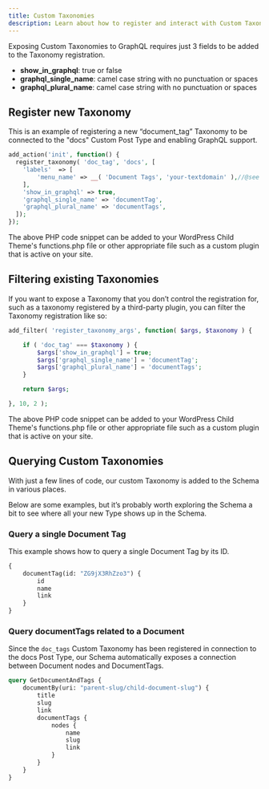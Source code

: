```yaml
---
title: Custom Taxonomies
description: Learn about how to register and interact with Custom Taxonomies using WPGraphQL
---
```



Exposing Custom Taxonomies to GraphQL requires just 3 fields to be added to the Taxonomy registration.

-   **show_in_graphql**: true or false
-   **graphql_single_name**: camel case string with no punctuation or spaces
-   **graphql_plural_name**: camel case string with no punctuation or spaces

## Register new Taxonomy

This is an example of registering a new “document_tag” Taxonomy to be connected to the "docs"
Custom Post Type and enabling GraphQL support.

```php
add_action('init', function() {
  register_taxonomy( 'doc_tag', 'docs', [
    'labels'  => [
    	'menu_name' => __( 'Document Tags', 'your-textdomain' ),//@see https://developer.wordpress.org/themes/functionality/internationalization/
    ],
    'show_in_graphql' => true,
    'graphql_single_name' => 'documentTag',
    'graphql_plural_name' => 'documentTags',
  ]);
});
```

<Note title="PHP Code Snippets">
The above PHP code snippet can be added to your WordPress Child Theme's functions.php file or other
appropriate file such as a custom plugin that is active on your site.
</Note>

## Filtering existing Taxonomies

If you want to expose a Taxonomy that you don’t control the registration for, such as a taxonomy
registered by a third-party plugin, you can filter the Taxonomy registration like so:

```php
add_filter( 'register_taxonomy_args', function( $args, $taxonomy ) {

	if ( 'doc_tag' === $taxonomy ) {
		$args['show_in_graphql'] = true;
		$args['graphql_single_name'] = 'documentTag';
		$args['graphql_plural_name'] = 'documentTags';
	}

	return $args;

}, 10, 2 );

```

<Note title="PHP Code Snippets">
The above PHP code snippet can be added to your WordPress Child Theme's functions.php file or other
appropriate file such as a custom plugin that is active on your site.
</Note>

## Querying Custom Taxonomies

With just a few lines of code, our custom Taxonomy is added to the Schema in various places.

Below are some examples, but it’s probably worth exploring the Schema a bit to see where all your
new Type shows up in the Schema.

### Query a single Document Tag

This example shows how to query a single Document Tag by its ID.

```graphql
{
	documentTag(id: "ZG9jX3RhZzo3") {
		id
		name
		link
	}
}
```

### Query documentTags related to a Document

Since the `doc_tags` Custom Taxonomy has been registered in connection to the docs Post Type, our
Schema automatically exposes a connection between Document nodes and DocumentTags.

```graphql
query GetDocumentAndTags {
	documentBy(uri: "parent-slug/child-document-slug") {
		title
		slug
		link
		documentTags {
			nodes {
				name
				slug
				link
			}
		}
	}
}
```
